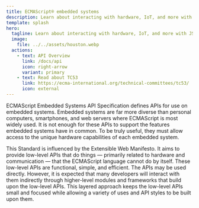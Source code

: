 ```yaml
---
title: ECMAScript® embedded systems
description: Learn about interacting with hardware, IoT, and more with JS on Things!
template: splash
hero:
  tagline: Learn about interacting with hardware, IoT, and more with JS on Things!
  image:
    file: ../../assets/houston.webp
  actions:
    - text: API Overview
      link: /docs/api
      icon: right-arrow
      variant: primary
    - text: Read about TC53
      link: https://ecma-international.org/technical-committees/tc53/
      icon: external
---
```


 ECMAScript Embedded Systems API Specification defines APIs for use on embedded systems. Embedded systems are far more diverse than personal computers, smartphones, and web servers where ECMAScript is most widely used.
 It is not enough for these APIs to support the features embedded systems have in common. To be truly useful, they must allow access to the unique hardware capabilities of each embedded system.

 This Standard is influenced by the Extensible Web Manifesto. It aims to provide low-level APIs that do things — primarily related to hardware and communication — that the ECMAScript language cannot do by itself. These low-level APIs are functional, simple, and efficient. The APIs may be used directly. However, it is expected that many developers will interact with them indirectly through higher-level modules and frameworks that build upon the low-level APIs. This layered approach keeps the low-level APIs small and focused while allowing a variety of uses and API styles to be built upon them.

